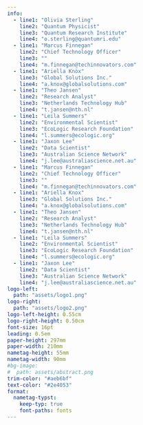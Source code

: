 ```yaml
---
info:
  - line1: "Olivia Sterling"
    line2: "Quantum Physicist"
    line3: "Quantum Research Institute"
    line4: "o.sterling@quantumri.edu"
  - line1: "Marcus Finnegan"
    line2: "Chief Technology Officer"
    line3: ""
    line4: "m.finnegan@techinnovators.com"
  - line1: "Ariella Knöx"
    line3: "Global Solutions Inc."
    line4: "a.knox@globalsolutions.com"
  - line1: "Theo Jansen"
    line2: "Research Analyst"
    line3: "Netherlands Technology Hub"
    line4: "t.jansen@nth.nl"
  - line1: "Leila Summers"
    line2: "Environmental Scientist"
    line3: "EcoLogic Research Foundation"
    line4: "l.summers@ecologic.org"
  - line1: "Jaxon Lee"
    line2: "Data Scientist"
    line3: "Australian Science Network"
    line4: "j.lee@australiascience.net.au"
  - line1: "Marcus Finnegan"
    line2: "Chief Technology Officer"
    line3: ""
    line4: "m.finnegan@techinnovators.com"
  - line1: "Ariella Knox"
    line3: "Global Solutions Inc."
    line4: "a.knox@globalsolutions.com"
  - line1: "Theo Jansen"
    line2: "Research Analyst"
    line3: "Netherlands Technology Hub"
    line4: "t.jansen@nth.nl"
  - line1: "Leila Summers"
    line2: "Environmental Scientist"
    line3: "EcoLogic Research Foundation"
    line4: "l.summers@ecologic.org"
  - line1: "Jaxon Lee"
    line2: "Data Scientist"
    line3: "Australian Science Network"
    line4: "j.lee@australiascience.net.au"
logo-left:
  path: "assets/logo1.png"
logo-right:
  path: "assets/logo2.png"
logo-left-height: 0.55cm
logo-right-height: 0.50cm
font-size: 16pt
leading: 0.5em
paper-height: 297mm
paper-width: 210mm
nametag-height: 55mm
nametag-width: 90mm
#bg-image:
#  path: assets/abstract.png
trim-color: "#aeb6bf"
text-color: "#2e4053"
format:
  nametag-typst:
    keep-typ: true
    font-paths: fonts
---
```

